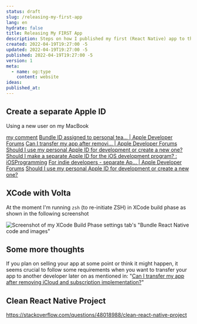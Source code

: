 ```yaml
---
status: draft
slug: /releasing-my-first-app
lang: en
hydrate: false
title: Releasing My FIRST App
description: Steps on how I published my first (React Native) app to the Apple AppStore and Google Play Store
created: 2022-04-19T19:27:00 -5
updated: 2022-04-19T19:27:00 -5
published: 2022-04-19T19:27:00 -5
version: 1
meta:
  - name: og:type
    content: website
ideas:
published_at:
---
```


## Create a separate Apple ID

Using a new user on my MacBook

[my comment](https://stackoverflow.com/questions/66627590/phasescriptexecution-error-in-react-native-app/67035460#comment127160063_67035460)
[Bundle ID assigned to personal tea… | Apple Developer Forums](https://developer.apple.com/forums/thread/107350)
[Can I transfer my app after removi… | Apple Developer Forums](https://developer.apple.com/forums/thread/81028)
[Should I use my personal Apple ID for development or create a new one?](https://apple.stackexchange.com/questions/75730/should-i-use-my-personal-apple-id-for-development-or-create-a-new-one)
[Should I make a separate Apple ID for the iOS development program? : iOSProgramming](https://www.reddit.com/r/iOSProgramming/comments/1be9ct/should_i_make_a_separate_apple_id_for_the_ios/)
[For indie developers - separate Ap… | Apple Developer Forums](https://developer.apple.com/forums/thread/672258)
[Should I use my personal Apple ID for development or create a new one?](https://apple.stackexchange.com/questions/75730/should-i-use-my-personal-apple-id-for-development-or-create-a-new-one)

## XCode with Volta

At the moment I'm running `zsh` (to re-initiate ZSH) in XCode build phase as shown in the following screenshot

![Screenshot of my XCode Build Phase settings tab's "Bundle React Native code and images"](./volta-in-xcode.png)

## Some more thoughts

If you plan on selling your app at some point or think it might happen, it seems crucial to follow some requirements when you want to transfer your app to another developer later on as mentioned in: "[Can I transfer my app after removing iCloud and subscription implementation?](https://developer.apple.com/forums/thread/81028)"

## Clean React Native Project

https://stackoverflow.com/questions/48018988/clean-react-native-project
